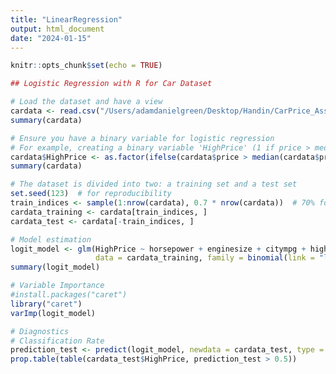 ```yaml
---
title: "LinearRegression"
output: html_document
date: "2024-01-15"
---
```


```r
knitr::opts_chunk$set(echo = TRUE)
```



```r
## Logistic Regression with R for Car Dataset

# Load the dataset and have a view
cardata <- read.csv("/Users/adamdanielgreen/Desktop/Handin/CarPrice_Assignment.csv")
summary(cardata)

# Ensure you have a binary variable for logistic regression
# For example, creating a binary variable 'HighPrice' (1 if price > median price, 0 otherwise)
cardata$HighPrice <- as.factor(ifelse(cardata$price > median(cardata$price), 1, 0))
summary(cardata)

```

```r
# The dataset is divided into two: a training set and a test set
set.seed(123)  # for reproducibility
train_indices <- sample(1:nrow(cardata), 0.7 * nrow(cardata))  # 70% for training
cardata_training <- cardata[train_indices, ]
cardata_test <- cardata[-train_indices, ]
```


```r
# Model estimation
logit_model <- glm(HighPrice ~ horsepower + enginesize + citympg + highwaympg+fueltype+carbody, 
                   data = cardata_training, family = binomial(link = "logit"))
summary(logit_model)

```


```r
# Variable Importance
#install.packages("caret")
library("caret")
varImp(logit_model)
```


```r
# Diagnostics
# Classification Rate
prediction_test <- predict(logit_model, newdata = cardata_test, type = "response")
prop.table(table(cardata_test$HighPrice, prediction_test > 0.5))
```
